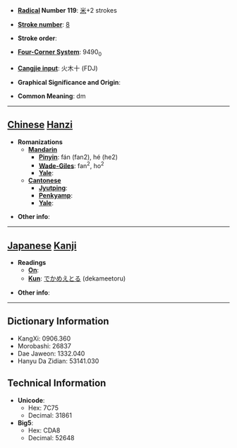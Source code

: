 * '''[[Wiktionary:Chinese radical index| Radical]] Number 119''': [[Wiktionary:Chinese radical index 米|米]]+2 strokes

* '''[[Wiktionary:Chinese total strokes index|Stroke number]]''': [[Wiktionary:Chinese total strokes index 8|8]]

* '''Stroke order''': 

* '''[[Wiktionary:Chinese four corner index|Four-Corner System]]''': 9490<sub>0</sub>

* '''[[Wiktionary:Chinese Cangjie index|Cangjie input]]''': 火木十 (FDJ)

* '''Graphical Significance and Origin''': 

* '''Common Meaning''': dm

----

== [[Chinese]] [[Hanzi]] ==

* '''Romanizations'''
** '''[[Mandarin]]'''
*** '''[[Pinyin]]''': fán (fan2), hé (he2)
*** '''[[Wade-Giles]]''': fan<sup>2</sup>, ho<sup>2</sup>
*** '''[[Yale]]''': 
** '''[[Cantonese]]'''
*** '''[[Jyutping]]''':
*** '''[[Penkyamp]]''': 
*** '''[[Yale]]''': 

* '''Other info''': 

----

== [[Japanese]] [[Kanji]] ==

* '''Readings'''
** '''[[On]]''': 
** '''[[Kun]]''': [[でかめえとる]] (dekameetoru)

* '''Other info''':  

----

== Dictionary Information ==

* KangXi: 0906.360
* Morobashi: 26837
* Dae Jaweon: 1332.040
* Hanyu Da Zidian: 53141.030

== Technical Information ==

* '''Unicode''':
** Hex: 7C75
** Decimal: 31861
* '''Big5''':
** Hex: CDA8
** Decimal: 52648